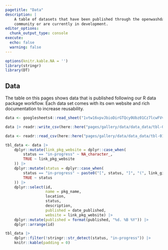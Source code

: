 ```yaml
---
pagetitle: "Data"
description: |
    A table of datasets that have been published through the openwashdata 
    community or are currently in development. 
editor_options: 
  chunk_output_type: console
execute: 
  echo: false
  warning: false
---
```


```r
options(knitr.kable.NA = '')
library(stringr)
library(DT)
```


## Data

The table on this pages shows data that is published following our R data package workflow. Each data set comes with its own website and rich documentation to increase reusability. 

```r
data <- googlesheets4::read_sheet("1vtw16vpvJbioDirGTQcy0Ubz01Cz7lcwFVvbxsNPSVM")

data |> readr::write_csv(here::here("pages/gallery/data/data_data/tbl-01-openwashdata-datasets.csv"))

data <- readr::read_csv(here::here("pages/gallery/data/data_data/tbl-01-openwashdata-datasets.csv")) 

```

:::{.column-page}
```r
tbl_data <- data |> 
    dplyr::mutate(link_pkg_website = dplyr::case_when(
        status == "in-progress" ~ NA_character_,
        TRUE ~ link_pkg_website
    )) |> 
    dplyr::mutate(status = dplyr::case_when(
        status == "in-progress" ~ paste0("[", status, "]", "(", link_github, ")"),
        TRUE ~ status
    )) |> 
    dplyr::select(id, 
                  name = pkg_name,
                  location, 
                  status, 
                  description, 
                  published = date_published, 
                  website = link_pkg_website) |> 
    dplyr::mutate(published = format(published, "%d. %B %Y")) |> 
    dplyr::arrange(id)

tbl_data |> 
    dplyr::filter(!stringr::str_detect(status, "in-progress")) |> 
    knitr::kable(padding = 0)

```

:::



